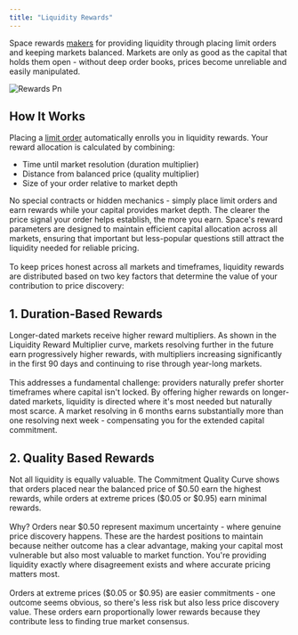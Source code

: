 ```yaml
---
title: "Liquidity Rewards"
---
```


Space rewards [makers](/concepts/makers-takers) for providing liquidity through placing limit orders and keeping markets balanced. Markets are only as good as the capital that holds them open - without deep order books, prices become unreliable and easily manipulated.

![Rewards Pn](/images/rewards.png)

## How It Works

Placing a [limit order](/guides/limit-order) automatically enrolls you in liquidity rewards. Your reward allocation is calculated by combining:

- Time until market resolution (duration multiplier)
- Distance from balanced price (quality multiplier)
- Size of your order relative to market depth

No special contracts or hidden mechanics - simply place limit orders and earn rewards while your capital provides market depth. The clearer the price signal your order helps establish, the more you earn. Space's reward parameters are designed to maintain efficient capital allocation across all markets, ensuring that important but less-popular questions still attract the liquidity needed for reliable pricing.\
\
To keep prices honest across all markets and timeframes, liquidity rewards are distributed based on two key factors that determine the value of your contribution to price discovery:

## 1. Duration-Based Rewards

Longer-dated markets receive higher reward multipliers. As shown in the Liquidity Reward Multiplier curve, markets resolving further in the future earn progressively higher rewards, with multipliers increasing significantly in the first 90 days and continuing to rise through year-long markets. \
\
This addresses a fundamental challenge: providers naturally prefer shorter timeframes where capital isn't locked. By offering higher rewards on longer-dated markets, liquidity is directed where it's most needed but naturally most scarce. A market resolving in 6 months earns substantially more than one resolving next week - compensating you for the extended capital commitment.


<LiquidityRewardChart />

## 2. Quality Based Rewards

Not all liquidity is equally valuable. The Commitment Quality Curve shows that orders placed near the balanced price of \$0.50 earn the highest rewards, while orders at extreme prices (\$0.05 or \$0.95) earn minimal rewards. \
\
Why? Orders near \$0.50 represent maximum uncertainty - where genuine price discovery happens. These are the hardest positions to maintain because neither outcome has a clear advantage, making your capital most vulnerable but also most valuable to market function. You're providing liquidity exactly where disagreement exists and where accurate pricing matters most.\
\
Orders at extreme prices (\$0.05 or \$0.95) are easier commitments - one outcome seems obvious, so there's less risk but also less price discovery value. These orders earn proportionally lower rewards because they contribute less to finding true market consensus.


<CommitmentQualityCurve />

## 